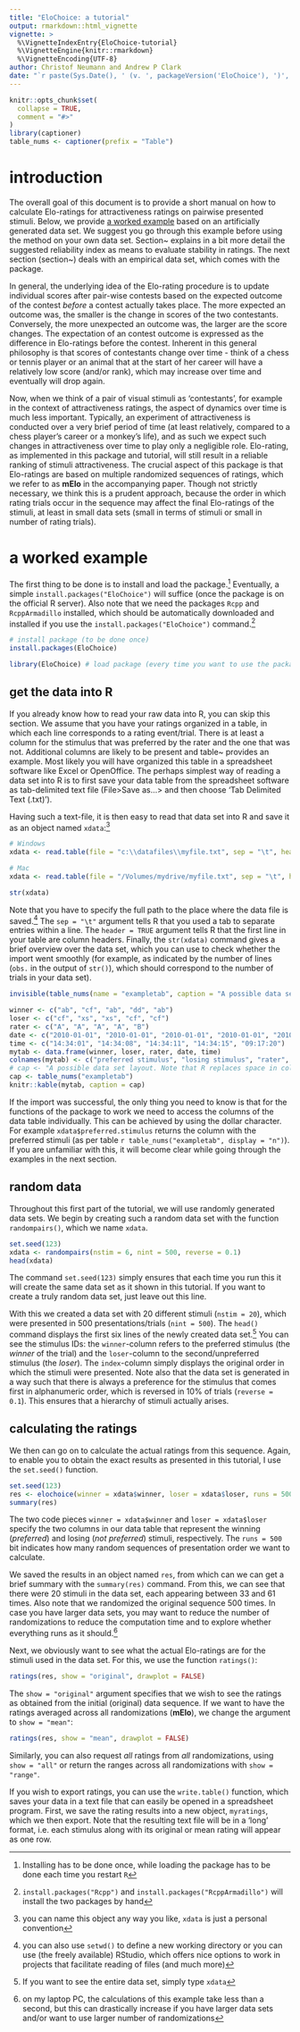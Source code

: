 ```yaml
---
title: "EloChoice: a tutorial"
output: rmarkdown::html_vignette
vignette: >
  %\VignetteIndexEntry{EloChoice-tutorial}
  %\VignetteEngine{knitr::rmarkdown}
  %\VignetteEncoding{UTF-8}
author: Christof Neumann and Andrew P Clark
date: "`r paste(Sys.Date(), ' (v. ', packageVersion('EloChoice'), ')', sep = '')`"
---
```


```r
knitr::opts_chunk$set(
  collapse = TRUE,
  comment = "#>"
)
library(captioner)
table_nums <- captioner(prefix = "Table")

```


# introduction
The overall goal of this document is to provide a short manual on how to calculate Elo-ratings for attractiveness ratings on pairwise presented stimuli. Below, we provide [a worked example](#a-worked-example) based on an artificially generated data set. We suggest you go through this example before using the method on your own data set. Section~\ref{sec:reliability} explains in a bit more detail the suggested reliability index as means to evaluate stability in ratings. The next section (section~\ref{sec:empiricalexample}) deals with an empirical data set, which comes with the package.

In general, the underlying idea of the Elo-rating procedure is to update individual scores after pair-wise contests based on the expected outcome of the contest *before* a contest actually takes place. The more expected an outcome was, the smaller is the change in scores of the two contestants. Conversely, the more unexpected an outcome was, the larger are the score changes. The expectation of an contest outcome is expressed as the difference in Elo-ratings before the contest. Inherent in this general philosophy is that scores of contestants change over time - think of a chess or tennis player or an animal that at the start of her career will have a relatively low score (and/or rank), which may increase over time and eventually will drop again.

Now, when we think of a pair of visual stimuli as 'contestants', for example in the context of attractiveness ratings, the aspect of dynamics over time is much less important. Typically, an experiment of attractiveness is conducted over a very brief period of time (at least relatively, compared to a chess player's career or a monkey's life), and as such we expect such changes in attractiveness over time to play only a negligible role. Elo-rating, as implemented in this package and tutorial, will still result in a reliable ranking of stimuli attractiveness. The crucial aspect of this package is that Elo-ratings are based on multiple randomized sequences of ratings, which we refer to as **mElo** in the accompanying paper. Though not strictly necessary, we think this is a prudent approach, because the order in which rating trials occur in the sequence may affect the final Elo-ratings of the stimuli, at least in small data sets (small in terms of stimuli or small in number of rating trials).

# a worked example

The first thing to be done is to install and load the package.[^install1] Eventually, a simple `install.packages("EloChoice")` will suffice (once the package is on the official R server). Also note that we need the packages `Rcpp` and `RcppArmadillo` installed, which should be automatically downloaded and installed if you use the `install.packages("EloChoice")` command.[^install2]

[^install1]: Installing has to be done once, while loading the package has to be done each time you restart `R`

[^install2]: `install.packages("Rcpp")` and `install.packages("RcppArmadillo")` will install the two packages by hand

```r
# install package (to be done once)
install.packages(EloChoice) 
```

```r
library(EloChoice) # load package (every time you want to use the package)
```


## get the data into R

If you already know how to read your raw data into R, you can skip this section. We assume that you have your ratings organized in a table, in which each line corresponds to a rating event/trial. There is at least a column for the stimulus that was preferred by the rater and the one that was not. Additional columns are likely to be present and table~\ref{tab:Ex} provides an example. Most likely you will have organized this table in a spreadsheet software like Excel or OpenOffice. The perhaps simplest way of reading a data set into R is to first save your data table from the spreadsheet software as tab-delimited text file (File>Save as...> and then choose 'Tab Delimited Text (.txt)').

Having such a text-file, it is then easy to read that data set into R and save it as an object named `xdata`:[^xdata]

[^xdata]: you can name this object any way you like, `xdata` is just a personal convention

```r
# Windows
xdata <- read.table(file = "c:\\datafiles\\myfile.txt", sep = "\t", header = TRUE) 

# Mac
xdata <- read.table(file = "/Volumes/mydrive/myfile.txt", sep = "\t", header = TRUE)

str(xdata)
```

Note that you have to specify the full path to the place where the data file is saved.[^wd] The `sep = "\t"` argument tells R that you used a tab to separate entries within a line. The `header = TRUE` argument tells R that the first line in your table are column headers. Finally, the `str(xdata)` command gives a brief overview over the data set, which you can use to check whether the import went smoothly (for example, as indicated by the number of lines (`obs.` in the output of `str()`), which should correspond to the number of trials in your data set).

[^wd]: you can also use `setwd()` to define a new working directory or you can use (the freely available) RStudio, which offers nice options to work in projects that facilitate reading of files (and much more)

```r
invisible(table_nums(name = "exampletab", caption = "A possible data set layout. Note that R replaces spaces in column names with periods during the reading step."))

winner <- c("ab", "cf", "ab", "dd", "ab")
loser <- c("cf", "xs", "xs", "cf", "cf")
rater <- c("A", "A", "A", "A", "B")
date <- c("2010-01-01", "2010-01-01", "2010-01-01", "2010-01-01", "2010-01-04")
time <- c("14:34:01", "14:34:08", "14:34:11", "14:34:15", "09:17:20")
mytab <- data.frame(winner, loser, rater, date, time)
colnames(mytab) <- c("preferred stimulus", "losing stimulus", "rater", "date", "time")
# cap <- "A possible data set layout. Note that R replaces space in column names with periods during the reading step."
cap <- table_nums("exampletab")
knitr::kable(mytab, caption = cap)
```


If the import was successful, the only thing you need to know is that for the functions of the package to work we need to access the columns of the data table individually. This can be achieved by using the dollar character. For example `xdata$preferred.stimulus` returns the column with the preferred stimuli (as per table `r table_nums("exampletab", display = "n")`). If you are unfamiliar with this, it will become clear while going through the examples in the next section.


## random data

Throughout this first part of the tutorial, we will use randomly generated data sets. We begin by creating such a random data set with the function `randompairs()`, which we name `xdata`.

```r
set.seed(123)
xdata <- randompairs(nstim = 6, nint = 500, reverse = 0.1)
head(xdata)
```

The command `set.seed(123)` simply ensures that each time you run this it will create the same data set as it shown in this tutorial. If you want to create a truly random data set, just leave out this line.

With this we created a data set with 20 different stimuli (`nstim = 20`), which were presented in 500 presentations/trials (`nint = 500`). The `head()` command displays the first six lines of the newly created data set.[^entiredata] You can see the stimulus IDs: the `winner`-column refers to the preferred stimulus (the *winner* of the trial) and the `loser`-column to the second/unpreferred stimulus (the *loser*). The `index`-column simply displays the original order in which the stimuli were presented. Note also that the data set is generated in a way such that there is always a preference for the stimulus that comes first in alphanumeric order, which is reversed in 10% of trials (`reverse = 0.1`). This ensures that a hierarchy of stimuli actually arises.

[^entiredata]: If you want to see the entire data set, simply type `xdata`

## calculating the ratings

We then can go on to calculate the actual ratings from this sequence. Again, to enable you to obtain the exact results as presented in this tutorial, I use the `set.seed()` function.

```r
set.seed(123)
res <- elochoice(winner = xdata$winner, loser = xdata$loser, runs = 500)
summary(res)
```

The two code pieces `winner = xdata$winner` and `loser = xdata$loser` specify the two columns in our data table that represent the winning (*preferred*) and losing (*not preferred*) stimuli, respectively. The `runs = 500` bit indicates how many random sequences of presentation order we want to calculate.

We saved the results in an object named `res`, from which can we can get a brief summary with the `summary(res)` command. From this, we can see that there were 20 stimuli in the data set, each appearing between 33 and 61 times. Also note that we randomized the original sequence 500 times. In case you have larger data sets, you may want to reduce the number of randomizations to reduce the computation time and to explore whether everything runs as it should.[^runningtime]

[^runningtime]: on my laptop PC, the calculations of this example take less than a second, but this can drastically increase if you have larger data sets and/or want to use larger number of randomizations

Next, we obviously want to see what the actual Elo-ratings are for the stimuli used in the data set. For this, we use the function `ratings()`:

```r
ratings(res, show = "original", drawplot = FALSE)
```

The `show = "original"` argument specifies that we wish to see the ratings as obtained from the initial (original) data sequence. If we want to have the ratings averaged across all randomizations (**mElo**), we change the argument to `show = "mean"`:

```r
ratings(res, show = "mean", drawplot = FALSE)
```

Similarly, you can also request *all* ratings from *all* randomizations, using `show = "all"` or return the ranges across all randomizations with `show = "range"`.

If you wish to export ratings, you can use the `write.table()` function, which saves your data in a text file that can easily be opened in a spreadsheet program. First, we save the rating results into a new object, `myratings`, which we then export. Note that the resulting text file will be in a 'long' format, i.e. each stimulus along with its original or mean rating will appear as one row.






